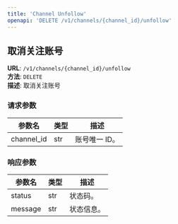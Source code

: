 ```yaml
---
title: 'Channel Unfollow'
openapi: 'DELETE /v1/channels/{channel_id}/unfollow'
---
```


## 取消关注账号

**URL**: `/v1/channels/{channel_id}/unfollow`  
**方法**: `DELETE`  
**描述**: 取消关注账号

### 请求参数
| 参数名         | 类型   | 描述                                                      |
|----------------|--------|-----------------------------------------------------------|
| channel_id          | str    | 账号唯一 ID。                                              |

### 响应参数
| 参数名            | 类型    | 描述                                                           |
|----------------|-------|--------------------------------------------------------------|
| status           | str   | 状态码。                                                     |
| message        | str   | 状态信息。                                                        |
